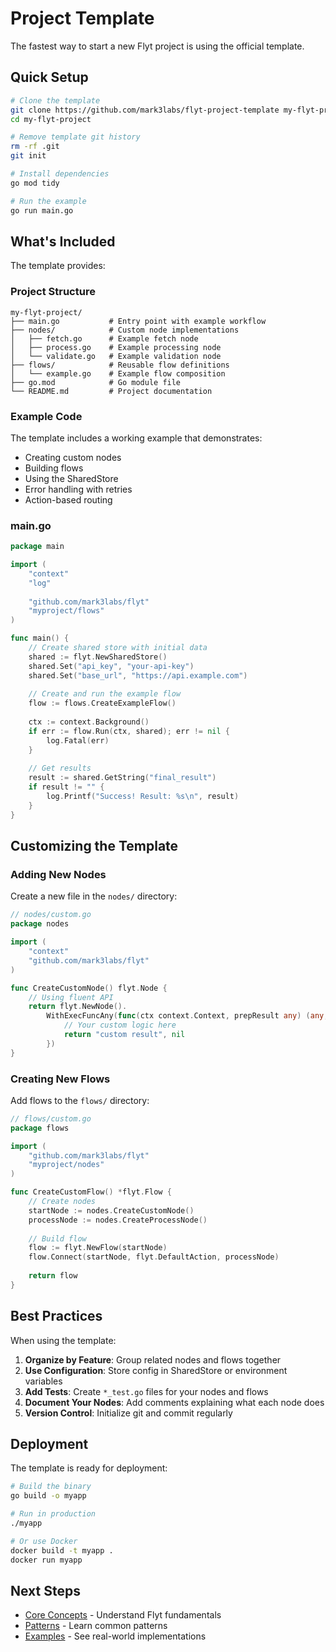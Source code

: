 # Project Template

The fastest way to start a new Flyt project is using the official template.

## Quick Setup

```bash
# Clone the template
git clone https://github.com/mark3labs/flyt-project-template my-flyt-project
cd my-flyt-project

# Remove template git history
rm -rf .git
git init

# Install dependencies
go mod tidy

# Run the example
go run main.go
```

## What's Included

The template provides:

### Project Structure

```
my-flyt-project/
├── main.go           # Entry point with example workflow
├── nodes/            # Custom node implementations
│   ├── fetch.go      # Example fetch node
│   ├── process.go    # Example processing node
│   └── validate.go   # Example validation node
├── flows/            # Reusable flow definitions
│   └── example.go    # Example flow composition
├── go.mod            # Go module file
└── README.md         # Project documentation
```

### Example Code

The template includes a working example that demonstrates:

- Creating custom nodes
- Building flows
- Using the SharedStore
- Error handling with retries
- Action-based routing

### main.go

```go
package main

import (
    "context"
    "log"
    
    "github.com/mark3labs/flyt"
    "myproject/flows"
)

func main() {
    // Create shared store with initial data
    shared := flyt.NewSharedStore()
    shared.Set("api_key", "your-api-key")
    shared.Set("base_url", "https://api.example.com")
    
    // Create and run the example flow
    flow := flows.CreateExampleFlow()
    
    ctx := context.Background()
    if err := flow.Run(ctx, shared); err != nil {
        log.Fatal(err)
    }
    
    // Get results
    result := shared.GetString("final_result")
    if result != "" {
        log.Printf("Success! Result: %s\n", result)
    }
}
```

## Customizing the Template

### Adding New Nodes

Create a new file in the `nodes/` directory:

```go
// nodes/custom.go
package nodes

import (
    "context"
    "github.com/mark3labs/flyt"
)

func CreateCustomNode() flyt.Node {
    // Using fluent API
    return flyt.NewNode().
        WithExecFuncAny(func(ctx context.Context, prepResult any) (any, error) {
            // Your custom logic here
            return "custom result", nil
        })
}
```

### Creating New Flows

Add flows to the `flows/` directory:

```go
// flows/custom.go
package flows

import (
    "github.com/mark3labs/flyt"
    "myproject/nodes"
)

func CreateCustomFlow() *flyt.Flow {
    // Create nodes
    startNode := nodes.CreateCustomNode()
    processNode := nodes.CreateProcessNode()
    
    // Build flow
    flow := flyt.NewFlow(startNode)
    flow.Connect(startNode, flyt.DefaultAction, processNode)
    
    return flow
}
```

## Best Practices

When using the template:

1. **Organize by Feature**: Group related nodes and flows together
2. **Use Configuration**: Store config in SharedStore or environment variables
3. **Add Tests**: Create `*_test.go` files for your nodes and flows
4. **Document Your Nodes**: Add comments explaining what each node does
5. **Version Control**: Initialize git and commit regularly

## Deployment

The template is ready for deployment:

```bash
# Build the binary
go build -o myapp

# Run in production
./myapp

# Or use Docker
docker build -t myapp .
docker run myapp
```

## Next Steps

- [Core Concepts](/concepts/nodes) - Understand Flyt fundamentals
- [Patterns](/patterns/closures) - Learn common patterns
- [Examples](https://github.com/mark3labs/flyt/tree/main/cookbook) - See real-world implementations